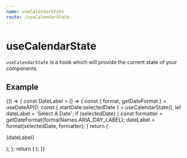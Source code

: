 ```yaml
---
name: useCalendarState
route: /useCalendarState
---
```


# useCalendarState

`useCalendarState` is a hook which will provide the current state of your components.

## Example
<Playground>
{() => {
    const DateLabel = () => {
        const { format, getDateFormat } = useDateAPI();
        const { startDate:selectedDate } = useCalendarState();
        let dateLabel = 'Select A Date';
        if (selectedDate) {
            const formatter = getDateFormat(formatNames.ARIA_DAY_LABEL);
            dateLabel = format(selectedDate, formatter);
        }
        return (<p>{dateLabel}</p>);
    };
    return (
        <CalendarProvider
            adapter={dateAdapter}
        > 
            <DateLabel/>
            <Calendar />
        </CalendarProvider>
    );
}}
</Playground>
